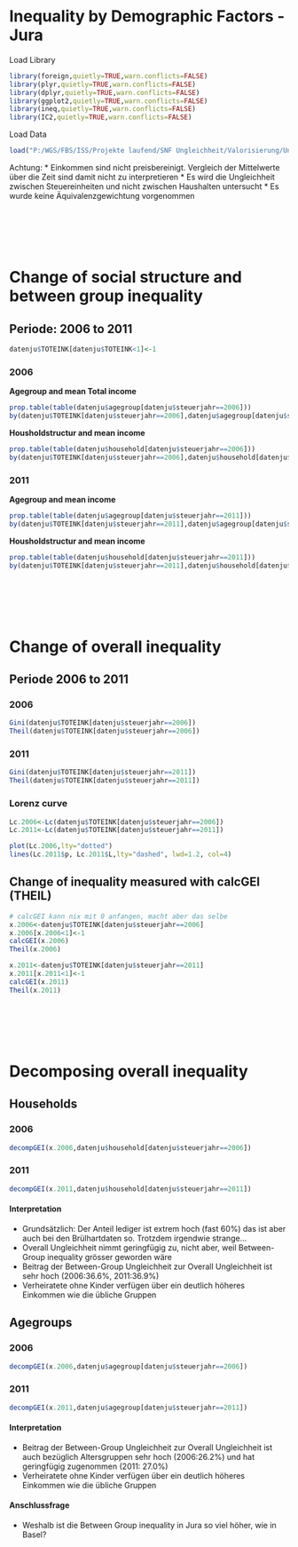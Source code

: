 Inequality by Demographic Factors - Jura
========================================================



Load Library
```r
library(foreign,quietly=TRUE,warn.conflicts=FALSE)
library(plyr,quietly=TRUE,warn.conflicts=FALSE)
library(dplyr,quietly=TRUE,warn.conflicts=FALSE)
library(ggplot2,quietly=TRUE,warn.conflicts=FALSE)
library(ineq,quietly=TRUE,warn.conflicts=FALSE)
library(IC2,quietly=TRUE,warn.conflicts=FALSE)
```

Load Data 
```r
load("P:/WGS/FBS/ISS/Projekte laufend/SNF Ungleichheit/Valorisierung/Ungleichheitsworkshop Neuchatel 2014/Inequality by demographic factors/Auswertungen/datenju.Rda")
```


Achtung: 
* Einkommen sind nicht preisbereinigt. Vergleich der Mittelwerte über die Zeit sind damit nicht zu interpretieren
* Es wird die Ungleichheit zwischen Steuereinheiten und nicht zwischen Haushalten untersucht
* Es wurde keine Äquivalenzgewichtung vorgenommen


<br><br>
<br><br>

# Change of social structure and between group inequality


## Periode: 2006 to 2011

```r
datenju$TOTEINK[datenju$TOTEINK<1]<-1
```


### 2006

**Agegroup and mean Total income**
```r
prop.table(table(datenju$agegroup[datenju$steuerjahr==2006]))
by(datenju$TOTEINK[datenju$steuerjahr==2006],datenju$agegroup[datenju$steuerjahr==2006],mean)
```

**Housholdstructur and mean income**
```r
prop.table(table(datenju$household[datenju$steuerjahr==2006]))
by(datenju$TOTEINK[datenju$steuerjahr==2006],datenju$household[datenju$steuerjahr==2006],mean)
```


### 2011

**Agegroup and mean income**
```r
prop.table(table(datenju$agegroup[datenju$steuerjahr==2011]))
by(datenju$TOTEINK[datenju$steuerjahr==2011],datenju$agegroup[datenju$steuerjahr==2011],mean)
```

**Housholdstructur and mean income**
```r
prop.table(table(datenju$household[datenju$steuerjahr==2011]))
by(datenju$TOTEINK[datenju$steuerjahr==2011],datenju$household[datenju$steuerjahr==2011],mean)
```

<br><br>
<br><br>




# Change of overall inequality

## Periode 2006 to 2011

### 2006

```r
Gini(datenju$TOTEINK[datenju$steuerjahr==2006])
Theil(datenju$TOTEINK[datenju$steuerjahr==2006])
```


### 2011

```r
Gini(datenju$TOTEINK[datenju$steuerjahr==2011])
Theil(datenju$TOTEINK[datenju$steuerjahr==2011])

```


### Lorenz curve

```r
Lc.2006<-Lc(datenju$TOTEINK[datenju$steuerjahr==2006])
Lc.2011<-Lc(datenju$TOTEINK[datenju$steuerjahr==2011])

plot(Lc.2006,lty="dotted")
lines(Lc.2011$p, Lc.2011$L,lty="dashed", lwd=1.2, col=4)
```

## Change of inequality measured with calcGEI (THEIL)

```r
# calcGEI kann nix mit 0 anfangen, macht aber das selbe
x.2006<-datenju$TOTEINK[datenju$steuerjahr==2006]
x.2006[x.2006<1]<-1
calcGEI(x.2006)
Theil(x.2006)

x.2011<-datenju$TOTEINK[datenju$steuerjahr==2011]
x.2011[x.2011<1]<-1
calcGEI(x.2011)
Theil(x.2011)


```


<br><br>
<br><br>

# Decomposing overall inequality

## Households

### 2006
 
```r
decompGEI(x.2006,datenju$household[datenju$steuerjahr==2006])
```


### 2011

```r
decompGEI(x.2011,datenju$household[datenju$steuerjahr==2011])
```


#### Interpretation

* Grundsätzlich: Der Anteil lediger ist extrem hoch (fast 60%) das ist aber auch bei den Brülhartdaten so. Trotzdem irgendwie strange...
* Overall Ungleichheit nimmt geringfügig zu, nicht aber, weil Between-Group inequality grösser geworden wäre
* Beitrag der Between-Group Ungleichheit zur Overall Ungleichheit ist sehr hoch (2006:36.6%, 2011:36.9%) 
* Verheiratete ohne Kinder verfügen über ein deutlich höheres Einkommen wie die übliche Gruppen


## Agegroups

### 2006
 
```r
decompGEI(x.2006,datenju$agegroup[datenju$steuerjahr==2006])
```


### 2011

```r
decompGEI(x.2011,datenju$agegroup[datenju$steuerjahr==2011])
```


#### Interpretation


* Beitrag der Between-Group Ungleichheit zur Overall Ungleichheit ist auch bezüglich Altersgruppen sehr hoch (2006:26.2%) und hat geringfügig zugenommen (2011: 27.0%)
* Verheiratete ohne Kinder verfügen über ein deutlich höheres Einkommen wie die übliche Gruppen



#### Anschlussfrage

* Weshalb ist die Between Group inequality in Jura so viel höher, wie in Basel?



